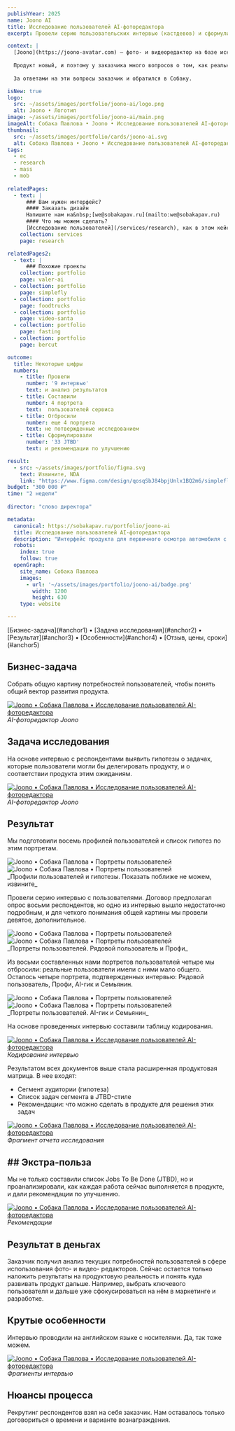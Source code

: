```yaml
---
publishYear: 2025
name: Joono AI
title: Исследование пользователей AI-фоторедактора 
excerpt: Провели серию пользовательских интервью (кастдевов) и сформулировали гипотезы, которые помогут улучшить мобильное приложение Joono.

context: |
  [Joono](https://joono-avatar.com) — фото- и видеоредактор на базе искусственного интеллекта, который позволяет превращать и изменять фотографии согласно последним модным трендам соцсетей.  
  
  Продукт новый, и поэтому у заказчика много вопросов о том, как реально ведут себя люди. Неясно в том числе, какие есть типы пользователей, какую работу они хотят делегировать продукту, каковы их ожидания и где они встречаются, а где нет, с реальностью приложения.
  
  За ответами на эти вопросы заказчик и обратился в Собаку. 

isNew: true
logo:
  src: ~/assets/images/portfolio/joono-ai/logo.png
  alt: Joono • Логотип
image: ~/assets/images/portfolio/joono-ai/main.png
imageAlt: Собака Павлова • Joono • Исследование пользователей AI-фоторедактора
thumbnail:
  src: ~/assets/images/portfolio/cards/joono-ai.svg
  alt: Собака Павлова • Joono • Исследование пользователей AI-фоторедактора 
tags:
  - ec
  - research
  - mass
  - mob
  
relatedPages:
  - text: |
      ### Вам нужен интерфейс?
      #### Заказать дизайн
      Напишите нам на&nbsp;[we@sobakapav.ru](mailto:we@sobakapav.ru) 
      #### Что мы можем сделать?
      [Исследование пользователей](/services/research), как в этом кейсе, и [многое другое](/services). 
    collection: services
    page: research

relatedPages2:
  - text: |
      ### Похожие проекты
    collection: portfolio
    page: valer-ai
  - collection: portfolio
    page: simplefly
  - collection: portfolio
    page: foodtrucks
  - collection: portfolio
    page: video-santa
  - collection: portfolio
    page: fasting
  - collection: portfolio
    page: bercut

outcome:
  title: Некоторые цифры
  numbers:
    - title: Провели
      number: '9 интервью'
      text: и анализ результатов 
    - title: Составили
      number: 4 портрета
      text:  пользователей сервиса
    - title: Отбросили
      number: еще 4 портрета
      text: не потвержденные исследованием
    - title: Сформулировали
      number: '33 JTBD'
      text: и рекомендации по улучшению

result:
  - src: ~/assets/images/portfolio/figma.svg
    text: Извините, NDA
    link: "https://www.figma.com/design/qosqSbJ84bpjUnlx1BQ2m6/simplefly?node-id=5-15406&t=VW71xi0QkSmWx0f1-0"
budget: "300 000 ₽"
time: "2 недели"
  
director: "слово директора"

metadata:
  canonical: https://sobakapav.ru/portfolio/joono-ai
  title: Исследование пользователей AI-фоторедактора
  description: "Интерфейс продукта для первичного осмотра автомобиля с помощью искусственного интеллекта."
  robots:
    index: true
    follow: true
  openGraph:
    site_name: Собака Павлова
    images:
      - url: '~/assets/images/portfolio/joono-ai/badge.png'
        width: 1200
        height: 630
    type: website

---
```


<TOC>
[Бизнес-задача](#anchor1) • [Задача исследования](#anchor2) • [Результат](#anchor3) • [Особенности](#anchor4) • [Отзыв, цены, сроки](#anchor5)
</TOC>

## <a name="anchor1" />Бизнес-задача

Собрать общую картину потребностей пользователей, чтобы понять общий вектор развития продукта.

<a href="/images/portfolio/joono-ai/1.png" target="_blank">![Joono • Собака Павлова • Исследование пользователей AI-фоторедактора](~/assets/images/portfolio/joono-ai/1.png)</a>
_AI-фоторедактор Joono_

## <a name="anchor2" />Задача исследования

На основе интервью с респондентами выявить гипотезы о задачах, которые пользователи могли бы делегировать продукту, и о соответствии продукта этим ожиданиям.

<a href="/images/portfolio/joono-ai/2.png" target="_blank">![Joono • Собака Павлова • Исследование пользователей AI-фоторедактора](~/assets/images/portfolio/joono-ai/2.png)</a>
_AI-фоторедактор Joono_

## <a name="anchor3" />Результат

Мы подготовили восемь профилей пользователей и список гипотез по этим портретам.

<div class="flex gap-2 flex-wrap"> <Image src="~/assets/images/portfolio/joono-ai/7.png" alt="Joono • Собака Павлова • Портреты пользователей" class="min-w-72 grow shrink basis-0"/> <Image src="~/assets/images/portfolio/joono-ai/8.png" alt="Joono • Собака Павлова • Портреты пользователей" class="min-w-72 grow shrink basis-0" /></div>
_Профили пользователей и гипотезы. Показать поближе не можем, извините_

Провели серию интервью с пользователями. Договор предполагал опрос восьми респондентов, но одно из интервью вышло недостаточно подробным, и для четкого понимания общей картины мы провели девятое, дополнительное. 

<div class="flex gap-2 flex-wrap"> <Image src="~/assets/images/portfolio/joono-ai/4.png" alt="Joono • Собака Павлова • Портреты пользователей" class="min-w-72 grow shrink basis-0"/> <Image src="~/assets/images/portfolio/joono-ai/3.png" alt="Joono • Собака Павлова • Портреты пользователей" class="min-w-72 grow shrink basis-0" /></div>
_Портреты пользователей. Рядовой пользователь и Профи_

Из восьми составленных нами портретов пользователей четыре мы отбросили: реальные пользователи имели с ними мало общего. Осталось четыре портрета, подтвержденных интервью: Рядовой пользователь, Профи, AI-гик и Семьянин. 

<div class="flex gap-2 flex-wrap"><Image src="~/assets/images/portfolio/joono-ai/5.png" alt="Joono • Собака Павлова • Портреты пользователей" class="min-w-72 grow shrink basis-0" /> <Image src="~/assets/images/portfolio/joono-ai/6.png" alt="Joono • Собака Павлова • Портреты пользователей" class="min-w-72 grow shrink basis-0" /> </div>
_Портреты пользователей. AI-гик и Семьянин_

На основе проведенных интервью составили таблицу кодирования. 

<a href="/images/portfolio/joono-ai/9.png" target="_blank">![Joono • Собака Павлова • Исследование пользователей AI-фоторедактора](~/assets/images/portfolio/joono-ai/9.png)</a>
_Кодирование интервью_

Результатом всех документов выше стала расширенная продуктовая матрица. В нее входят:
- Сегмент аудитории (гипотеза)
- Список задач сегмента в JTBD-стиле
- Рекомендации: что можно сделать в продукте для решения этих задач

<a href="/images/portfolio/joono-ai/10.png" target="_blank">![Joono • Собака Павлова • Исследование пользователей AI-фоторедактора](~/assets/images/portfolio/joono-ai/10.png)</a>
_Фрагмент отчета исследования_

## <a name="anchor4" />## Экстра-польза

Мы не только составили список Jobs To Be Done (JTBD), но и проанализировали, как каждая работа сейчас выполняется в продукте, и дали рекомендации по улучшению. 

<a href="/images/portfolio/joono-ai/11.png" target="_blank">![Joono • Собака Павлова • Исследование пользователей AI-фоторедактора](~/assets/images/portfolio/joono-ai/11.png)</a>
_Рекомендации_

## <a name="anchor5" />Результат в деньгах
Заказчик получил анализ текущих потребностей пользователей в сфере использования фото- и видео- редакторов. Сейчас остается только наложить результаты на продуктовую реальность и понять куда развивать продукт дальше. Например, выбрать ключевого пользователя и дальше уже сфокусироваться на нём в маркетинге и разработке. 

## <a name="anchor6" />Крутые особенности

Интервью проводили на английском языке с носителями. Да, так тоже можем.

<a href="/images/portfolio/joono-ai/12.png" target="_blank">![Joono • Собака Павлова • Исследование пользователей AI-фоторедактора](~/assets/images/portfolio/joono-ai/12.png)</a>
_Фрагменты интервью_

## <a name="anchor7" />Нюансы процесса

Рекрутинг респондентов взял на себя заказчик. Нам оставалось только договориться о времени и варианте вознаграждения. 

## <a name="anchor8" />


